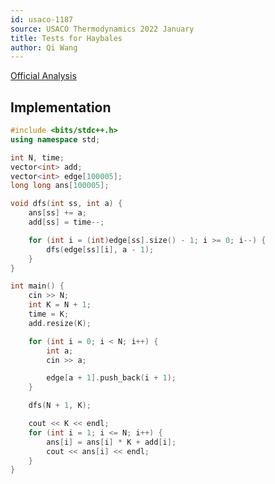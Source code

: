```yaml
---
id: usaco-1187
source: USACO Thermodynamics 2022 January
title: Tests for Haybales
author: Qi Wang
---
```


[Official Analysis](http://usaco.org/current/data/sol_prob3_thermodynamics_jan22.html)

## Implementation

<LanguageSection>
<CPPSection>

```cpp
#include <bits/stdc++.h>
using namespace std;

int N, time;
vector<int> add;
vector<int> edge[100005];
long long ans[100005];

void dfs(int ss, int a) {
	ans[ss] += a;
	add[ss] = time--;

	for (int i = (int)edge[ss].size() - 1; i >= 0; i--) {
		dfs(edge[ss][i], a - 1);
	}
}

int main() {
	cin >> N;
	int K = N + 1;
	time = K;
	add.resize(K);

	for (int i = 0; i < N; i++) {
		int a;
		cin >> a;

		edge[a + 1].push_back(i + 1);
	}

	dfs(N + 1, K);

	cout << K << endl;
	for (int i = 1; i <= N; i++) {
		ans[i] = ans[i] * K + add[i];
		cout << ans[i] << endl;
	}
}
```

</CPPSection>
</LanguageSection>
